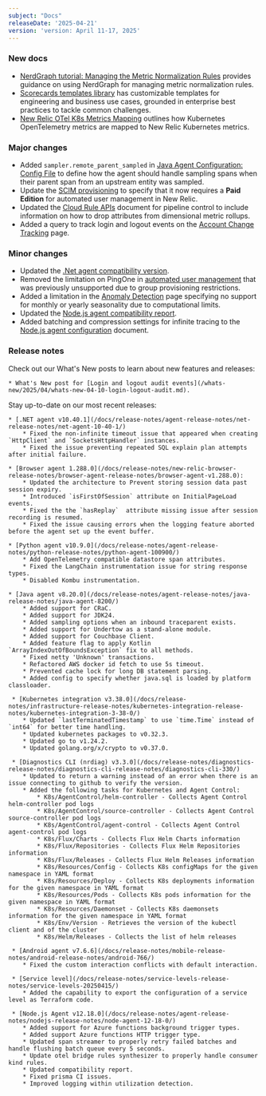 ```yaml
---
subject: "Docs"
releaseDate: '2025-04-21'
version: 'version: April 11-17, 2025'
---
```


### New docs

* [NerdGraph tutorial: Managing the Metric Normalization Rules](/docs/apis/nerdgraph/examples/nerdgraph-metric-normalization-rule) provides guidance on using NerdGraph for managing metric normalization rules.
* [Scorecards templates library](/docs/service-architecture-intelligence/scorecards/templates) has customizable templates for engineering and business use cases, grounded in enterprise best practices to tackle common challenges.
* [New Relic OTel K8s Metrics Mapping](/docs/kubernetes-pixie/kubernetes-integration/installation/k8s-otel-metrics) outlines how Kubernetes OpenTelemetry metrics are mapped to New Relic Kubernetes metrics.


### Major changes

* Added `sampler.remote_parent_sampled` in [Java Agent Configuration: Config File](/docs/apm/agents/java-agent/configuration/java-agent-configuration-config-file/#dt-sampler-remote-parent-sampled) to define how the agent should handle sampling spans when their parent span from an upstream entity was sampled.
* Update the [SCIM provisioning](/docs/accounts/accounts-billing/new-relic-one-user-management/introduction-saml-scim) to specify that it now requires a <DNT>**Paid Edition**</DNT> for automated user management in New Relic.
* Updated the [Cloud Rule APIs](/docs/new-relic-control/pipeline-control/cloud-rules-api/#drop-attributes-on-dimensional-metric-rollups) document for pipeline control to include information on how to drop attributes from dimensional metric rollups.
* Added a query to track login and logout events on the [Account Change Tracking](/docs/accounts/accounts/account-maintenance/query-account-audit-logs-nrauditevent/#user-login) page.

### Minor changes

* Updated the [.Net agent compatibility version](/docs/apm/agents/net-agent/getting-started/net-agent-compatibility-requirements/#framework).
*  Removed the limitation on PingOne in [automated user management](/docs/accounts/accounts/automated-user-management/automated-user-provisioning-single-sign) that was previously unsupported due to group provisioning restrictions.
* Added a limitation in the [Anomaly Detection](/docs/alerts/create-alert/set-thresholds/anomaly-detection/) page specifying no support for monthly or yearly seasonality due to computational limits.
* Updated the [Node.js agent compatibility report](/docs/apm/agents/nodejs-agent/getting-started/compatibility-requirements-nodejs-agent).
* Added batching and compression settings for infinite tracing to the [Node.js agent configuration](/docs/apm/agents/nodejs-agent/installation-configuration/nodejs-agent-configuration/#infinite-tracing-batching) document.

### Release notes

Check out our What's New posts to learn about new features and releases:

    * What's New post for [Login and logout audit events](/whats-new/2025/04/whats-new-04-10-login-logout-audit.md).

Stay up-to-date on our most recent releases:

    * [.NET agent v10.40.1](/docs/release-notes/agent-release-notes/net-release-notes/net-agent-10-40-1/)
        * Fixed the non-infinite timeout issue that appeared when creating `HttpClient` and `SocketsHttpHandler` instances.
        * Fixed the issue preventing repeated SQL explain plan attempts after initial failure.

    * [Browser agent 1.288.0](/docs/release-notes/new-relic-browser-release-notes/browser-agent-release-notes/browser-agent-v1.288.0):
        * Updated the architecture to Prevent storing session data past session expiry.
        * Introduced `isFirstOfSession` attribute on InitialPageLoad events.
        * Fixed the the `hasReplay`  attribute missing issue after session recording is resumed.
        * Fixed the issue causing errors when the logging feature aborted before the agent set up the event buffer.

    * [Python agent v10.9.0](/docs/release-notes/agent-release-notes/python-release-notes/python-agent-100900/)
        * Add OpenTelemetry compatible datastore span attributes.
        * Fixed the LangChain instrumentation issue for string response types.
        * Disabled Kombu instrumentation.

    * [Java agent v8.20.0](/docs/release-notes/agent-release-notes/java-release-notes/java-agent-8200/)
        * Added support for CRaC.
        * Added support for JDK24.
        * Added sampling options when an inbound traceparent exists.
        * Added support for Undertow as a stand-alone module.
        * Added support for Couchbase Client.
        * Added feature flag to apply Kotlin `ArrayIndexOutOfBoundsException` fix to all methods.
        * Fixed netty 'Unknown' transactions.
        * Refactored AWS docker id fetch to use 5s timeout.
        * Prevented cache lock for long DB statement parsing.
        * Added config to specify whether java.sql is loaded by platform classloader.

     * [Kubernetes integration v3.38.0](/docs/release-notes/infrastructure-release-notes/kubernetes-integration-release-notes/kubernetes-integration-3-38-0/)
        * Updated `lastTerminatedTimestamp` to use `time.Time` instead of `int64` for better time handling.
        * Updated kubernetes packages to v0.32.3.
        * Updated go to v1.24.2.
        * Updated golang.org/x/crypto to v0.37.0.

     * [Diagnostics CLI (nrdiag) v3.3.0](/docs/release-notes/diagnostics-release-notes/diagnostics-cli-release-notes/diagnostics-cli-330/)
        * Updated to return a warning instead of an error when there is an issue connecting to github to verify the version.
        * Added the following tasks for Kubernetes and Agent Control:
            * K8s/AgentControl/helm-controller - Collects Agent Control helm-controller pod logs
            * K8s/AgentControl/source-controller - Collects Agent Control source-controller pod logs
            * K8s/AgentControl/agent-control - Collects Agent Control agent-control pod logs
            * K8s/Flux/Charts - Collects Flux Helm Charts information
            * K8s/Flux/Repositories - Collects Flux Helm Repositories information
            * K8s/Flux/Releases - Collects Flux Helm Releases information
            * K8s/Resources/Config - Collects K8s configMaps for the given namespace in YAML format
            * K8s/Resources/Deploy - Collects K8s deployments information for the given namespace in YAML format
            * K8s/Resources/Pods - Collects K8s pods information for the given namespace in YAML format
            * K8s/Resources/Daemonset - Collects K8s daemonsets information for the given namespace in YAML format
            * K8s/Env/Version - Retrieves the version of the kubectl client and of the cluster
            * K8s/Helm/Releases - Collects the list of helm releases

     * [Android agent v7.6.6](/docs/release-notes/mobile-release-notes/android-release-notes/android-766/)
        * Fixed the custom interaction conflicts with default interaction.

     * [Service level](/docs/release-notes/service-levels-release-notes/service-levels-20250415/)
        * Added the capability to export the configuration of a service level as Terraform code.    

     * [Node.js Agent v12.18.0](/docs/release-notes/agent-release-notes/nodejs-release-notes/node-agent-12-18-0/)
        * Added support for Azure functions background trigger types.
        * Added support Azure functions HTTP trigger type.
        * Updated span streamer to properly retry failed batches and handle flushing batch queue every 5 seconds.
        * Update otel bridge rules synthesizer to properly handle consumer kind rules.
        * Updated compatibility report.
        * Fixed prisma CI issues.
        * Improved logging within utilization detection.

